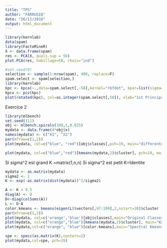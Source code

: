 ```yaml
---
title: "TP5"
author: "FARRUGIA"
date: "26/11/2018"
output: html_document
---
```


```r
library(kernlab)
data(spam)
library(FactoMineR)
X <- data.frame(spam)
res <- PCA(X, quali.sup = 58)
plot.PCA(res, habillage=58, choix="ind")
```

```r
#set.seed(0)
selection <- sample(1:nrow(spam), 400, replace=F)
spam.select <- spam[selection,]
library(kernlab)
kpc <- kpca(~.,data=spam.select[,-58],kernel="rbfdot", kpar=list(sigma=0.001), features=2)
kpcv <- pcv(kpc)
plot(rotated(kpc), col=as.integer(spam.select[,58]), xlab="1st Principal Comp.", ylab="2nd Principal Comp.")
```


Exercice 2

```r
library(mlbench)
set.seed(111)
obj <- mlbench.spirals(100,1,0.025)
mydata <- data.frame(4*obj$x)
names(mydata) <- c("X1", "X2")
par(mfrow=c(1,2))
plot(mydata, col=c("blue", "red")[obj$classes],pch=19, main="differentes classes avec obj$classes")

plot(mydata, col=c("blue","red")[kmeans(mydata,2)$cluster], pch=19, main="differente classe avec les kmeans")
```


Si sigma^2 est grand K =matrix(1,n,n)
Si sigma^2 est petit K=Identite
```r
mydata <- as.matrix(mydata)
sigma2 <- 1
K <- exp(-as.matrix(dist(mydata))^2/sigma2)

```


```r
A <- K > 0.5
diag(A) <- 0
D<-diag(colSums(A))
L <- D-A
color.kmeans <- kmeans(eigen(L)$vectors[,97:100],2,nstart=30)$cluster
par(mfrow=c(1,3))
plot(mydata, col=c('orange','blue')[obj$classes],main="Original Classes", pch=19)
plot(mydata, col=c("orange","blue")[kmeans(mydata,2)$cluster], main="Kmeans",pch=19)
plot(mydata,col=c("orange", "blue")[color.kmeans],main="Spectral Kmeans",pch=19)

```


```r

spe <- specc(as.matrix(K),centers=2)
plot(mydata,col=spe, pch=19)

```